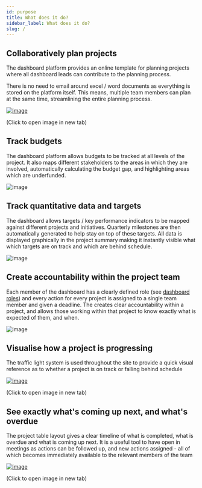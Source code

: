 ```yaml
---
id: purpose
title: What does it do?
sidebar_label: What does it do?
slug: /
---
```



## Collaboratively plan projects

The dashboard platform provides an online template for planning projects where
all dashboard leads can contribute to the planning process.

There is no need to email around excel / word documents as everything is stored
on the platform itself. This means, multiple team members can plan at the same time,
streamlining the entire planning process.


<div style={{textAlign: 'center'}}>

  [![image](assets/intervention-planning.png)](assets/intervention-planning.png)

  (Click to open image in new tab)

</div>


## Track budgets

The dashboard platform allows budgets to be tracked at all levels of the project. It also
maps different stakeholders to the areas in which they are involved, automatically calculating
the budget gap, and highlighting areas which are underfunded.


<div style={{textAlign: 'center'}}>

  ![image](assets/funding.png)

</div>


## Track quantitative data and targets

The dashboard allows targets / key performance indicators to be mapped against
different projects and initiatives. Quarterly milestones
are then automatically generated to help stay on top of these targets. All data is displayed
graphically in the project summary making it instantly visible what which targets are
on track and which are behind schedule.


<div style={{textAlign: 'center'}}>

  ![image](assets/target.png)

</div>



## Create accountability within the project team

Each member of the dashboard has a clearly defined role (see [dashboard roles](dashboard-roles))
and every action for every project is assigned to a single team member and given a deadline.
The creates clear accountability within a project, and allows those working within that project to know
exactly what is expected of them, and when.


<div style={{textAlign: 'center'}}>

  ![image](assets/task.png)

</div>


## Visualise how a project is progressing

The traffic light system is used throughout the site to provide a quick visual reference
as to whether a project is on track or falling behind schedule


<div style={{textAlign: 'center'}}>

  [![image](assets/tracker-overview.png)](assets/tracker-overview.png)

  (Click to open image in new tab)

</div>


## See exactly what's coming up next, and what's overdue

The project table layout gives a clear timeline of what is completed, what is overdue and
what is coming up next. It is a useful tool to have open in meetings as actions can
be followed up, and new actions assigned - all of which becomes immediately available
to the relevant members of the team


<div style={{textAlign: 'center'}}>

  [![image](assets/tracker-table.png)](assets/tracker-table.png)

  (Click to open image in new tab)

</div>
